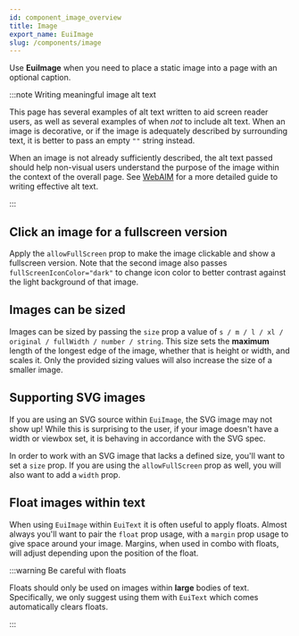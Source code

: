 ```yaml
---
id: component_image_overview
title: Image
export_name: EuiImage
slug: /components/image
---
```


Use **EuiImage** when you need to place a static image into a page with an optional caption.

:::note Writing meaningful image alt text

This page has several examples of alt text written to aid screen reader users, as well as several examples of when
_not_ to include alt text. When an image is decorative, or if the image is adequately described by surrounding text,
it is better to pass an empty `""` string instead.

When an image is not already sufficiently described, the alt text passed should help non-visual users understand
the purpose of the image within the context of the overall page.
See [WebAIM](https://webaim.org/techniques/alttext/) for a more detailed guide to writing effective alt text.

:::

<!-- TODO: Add basic example -->

## Click an image for a fullscreen version

Apply the `allowFullScreen` prop to make the image clickable and show a fullscreen version.
Note that the second image also passes `fullScreenIconColor="dark"` to change icon color to better contrast
against the light background of that image.

<!-- TODO: Add click to fullscreen example -->

## Images can be sized

Images can be sized by passing the `size` prop a value of `s / m / l / xl / original / fullWidth / number / string`.
This size sets the **maximum** length of the longest edge of the image, whether that is height or width, and scales it.
Only the provided sizing values will also increase the size of a smaller image.

<!-- TODO: Add sizing example -->

## Supporting SVG images

If you are using an SVG source within `EuiImage`, the SVG image may not show up! While this is surprising to the user,
if your image doesn't have a width or viewbox set, it is behaving in accordance with the SVG spec.

In order to work with an SVG image that lacks a defined size, you'll want to set a `size` prop.
If you are using the `allowFullScreen` prop as well, you will also want to add a `width` prop.

<!-- TODO: Add SVG example -->

## Float images within text

When using `EuiImage` within `EuiText` it is often useful to apply floats. Almost always you'll want to pair
the `float` prop usage, with a `margin` prop usage to give space around your image. Margins, when used in combo
with floats, will adjust depending upon the position of the float.

:::warning Be careful with floats

Floats should only be used on images within **large** bodies of text.
Specifically, we only suggest using them with `EuiText` which comes automatically clears floats.

:::

<!-- TODO: Add floating images example -->
